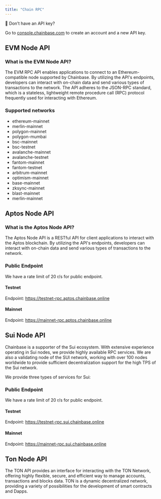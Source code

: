 ```yaml
---
title: "Chain RPC"
---
```


<Note>
📘 Don’t have an API key?

Go to [console.chainbase.com](https://console.chainbase.com/) to create an account and a new API key.
</Note>

<CardGroup cols={2}>
    <Card title="EVM Node API" href="/api-reference/node-rpc/evm/web3_clientVersion" />
    <Card title="Aptos Node API" href="/api-reference/node-rpc/aptos/blocks/get-blocks-by-height" />
    <Card title="Sui Node API" href="/api-reference/node-rpc/sui/blocks/get-blocks-by-height" />
    <Card title="Ton Node API" href="/api-reference/node-rpc/ton/blocks/get-masterchain-info" />
</CardGroup>

## EVM Node API

### What is the EVM Node API?

The EVM RPC API enables applications to connect to an Ethereum-compatible node supported by Chainbase. By utilizing the API's endpoints, developers can interact with on-chain data and send various types of transactions to the network. The API adheres to the JSON-RPC standard, which is a stateless, lightweight remote procedure call (RPC) protocol frequently used for interacting with Ethereum.

### Supported networks

* ethereum-mainnet
* merlin-mainnet
* polygon-mainnet
* polygon-mumbai
* bsc-mainnet
* bsc-testnet
* avalanche-mainnet
* avalanche-testnet
* fantom-mainnet
* fantom-testnet
* arbitrum-mainnet
* optimism-mainnet
* base-mainnet
* zksync-mainnet
* blast-mainnet
* merlin-mainnet

## Aptos Node API

### What is the Aptos Node API?

The Aptos Node API is a RESTful API for client applications to interact with the Aptos blockchain. By utilizing the API's endpoints, developers can interact with on-chain data and send various types of transactions to the network.

### Public Endpoint

We have a rate limit of 20 r/s for public endpoint.

#### Testnet

Endpoint: https://testnet-rpc.aptos.chainbase.online

#### Mainnet

Endpoint: https://mainnet-rpc.aptos.chainbase.online

## Sui Node API

Chainbase is a supporter of the Sui ecosystem. With extensive experience operating in Sui nodes, we provide highly available RPC services. We are also a validating node of the SUI network, working with over 100 nodes worldwide to provide sufficient decentralization support for the high TPS of the Sui network.

We provide three types of services for Sui:

### Public Endpoint

We have a rate limit of 20 r/s for public endpoint.

#### Testnet

Endpoint: https://testnet-rpc.sui.chainbase.online

#### Mainnet

Endpoint: https://mainnet-rpc.sui.chainbase.online

## Ton Node API

The TON API provides an interface for interacting with the TON Network, offering highly flexible, secure, and efficient way to manage accounts, transactions and blocks data. TON is a dynamic decentralized network, providing a variety of possibilities for the development of smart contracts and Dapps.
